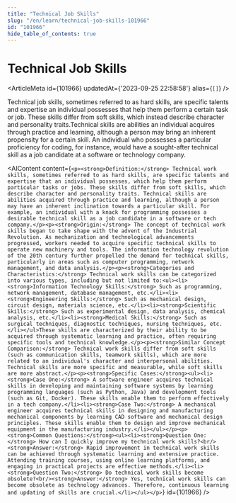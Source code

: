 ```yaml
---
title: "Technical Job Skills"
slug: "/en/learn/technical-job-skills-101966"
id: "101966"
hide_table_of_contents: true
---
```



# Technical Job Skills

<ArticleMeta id={101966} updatedAt={'2023-09-25 22:58:58'} alias={`[]`} />
<div className='border-solid border-b border-t-0 my-4 border-[var(--ifm-color-gray-300)]' />

Technical job skills, sometimes referred to as hard skills, are specific talents and expertise an individual possesses that help them perform a certain task or job. These skills differ from soft skills, which instead describe character and personality traits.Technical skills are abilities an individual acquires through practice and learning, although a person may bring an inherent propensity for a certain skill. An individual who possesses a particular proficiency for coding, for instance, would have a sought-after technical skill as a job candidate at a software or technology company.

<AIContent content={`<p><strong>Definition:</strong> Technical work skills, sometimes referred to as hard skills, are specific talents and expertise that an individual possesses, which help them perform particular tasks or jobs. These skills differ from soft skills, which describe character and personality traits. Technical skills are abilities acquired through practice and learning, although a person may have an inherent inclination towards a particular skill. For example, an individual with a knack for programming possesses a desirable technical skill as a job candidate in a software or tech company.</p><p><strong>Origin:</strong> The concept of technical work skills began to take shape with the advent of the Industrial Revolution. As mechanization and technological advancements progressed, workers needed to acquire specific technical skills to operate new machinery and tools. The information technology revolution of the 20th century further propelled the demand for technical skills, particularly in areas such as computer programming, network management, and data analysis.</p><p><strong>Categories and Characteristics:</strong> Technical work skills can be categorized into various types, including but not limited to:<ul><li><strong>Information Technology Skills:</strong> Such as programming, network management, database management, etc.</li><li><strong>Engineering Skills:</strong> Such as mechanical design, circuit design, materials science, etc.</li><li><strong>Scientific Skills:</strong> Such as experimental design, data analysis, chemical analysis, etc.</li><li><strong>Medical Skills:</strong> Such as surgical techniques, diagnostic techniques, nursing techniques, etc.</li></ul>These skills are characterized by their ability to be acquired through systematic learning and practice, often requiring specific tools and technical knowledge.</p><p><strong>Similar Concept Comparison:</strong> Technical work skills differ from soft skills (such as communication skills, teamwork skills), which are more related to an individual's character and interpersonal abilities. Technical skills are more specific and measurable, while soft skills are more abstract.</p><p><strong>Specific Cases:</strong><ul><li><strong>Case One:</strong> A software engineer acquires technical skills in developing and maintaining software systems by learning programming languages (such as Python, Java) and development tools (such as Git, Docker). These skills enable them to perform effectively in a tech company.</li><li><strong>Case Two:</strong> A mechanical engineer acquires technical skills in designing and manufacturing mechanical components by learning CAD software and mechanical design principles. These skills enable them to design and improve mechanical equipment in the manufacturing industry.</li></ul></p><p><strong>Common Questions:</strong><ul><li><strong>Question One:</strong> How can I quickly improve my technical work skills?<br/><strong>Answer:</strong> Rapid improvement in technical work skills can be achieved through systematic learning and extensive practice. Attending training courses, using online learning platforms, and engaging in practical projects are effective methods.</li><li><strong>Question Two:</strong> Do technical work skills become obsolete?<br/><strong>Answer:</strong> Yes, technical work skills can become obsolete as technology advances. Therefore, continuous learning and updating of skills are crucial.</li></ul></p>`} id={101966} />
